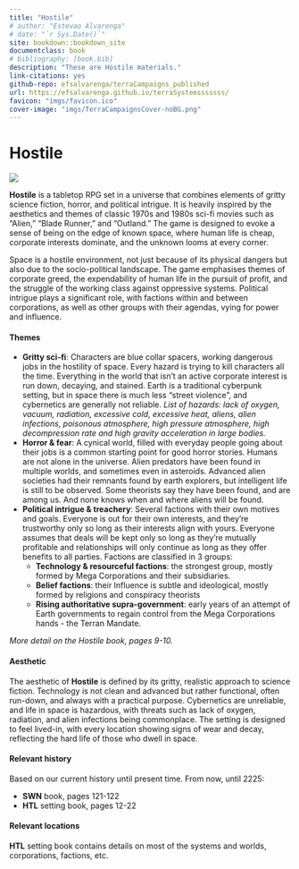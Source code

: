 ```yaml
---
title: "Hostile"
# author: "Estevao Alvarenga"
# date: "`r Sys.Date()`"
site: bookdown::bookdown_site
documentclass: book
# bibliography: [book.bib]
description: "These are Hostile materials."
link-citations: yes
github-repo: efsalvarenga/terraCampaigns_published
url: https://efsalvarenga.github.io/terraSystemsssssss/
favicon: "imgs/favicon.ico"
cover-image: "imgs/TerraCampaignsCover-noBG.png"
---
```


# Hostile {-}

![](imgs/hostile.png)

**Hostile** is a tabletop RPG set in a universe that combines elements of gritty science fiction, horror, and political intrigue. It is heavily inspired by the aesthetics and themes of classic 1970s and 1980s sci-fi movies such as "Alien," "Blade Runner," and "Outland." The game is designed to evoke a sense of being on the edge of known space, where human life is cheap, corporate interests dominate, and the unknown looms at every corner.

Space is a hostile environment, not just because of its physical dangers but also due to the socio-political landscape. The game emphasises themes of corporate greed, the expendability of human life in the pursuit of profit, and the struggle of the working class against oppressive systems. Political intrigue plays a significant role, with factions within and between corporations, as well as other groups with their agendas, vying for power and influence.

#### Themes {-}

- **Gritty sci-fi**: Characters are blue collar spacers, working dangerous jobs in the hostility of space. Every hazard is trying to kill characters all the time. Everything in the world that isn’t an active corporate interest is run down, decaying, and stained. Earth is a traditional cyberpunk setting, but in space there is much less "street violence", and cybernetics are generally not reliable. *List of hazards: lack of oxygen, vacuum, radiation, excessive cold, excessive heat, aliens, alien infections, poisonous atmosphere, high pressure atmosphere, high decompression rate and high gravity acceleration in large bodies.*
- **Horror & fear**: A cynical world, filled with everyday people going about their jobs is a common starting point for good horror stories. Humans are not alone in the universe. Alien predators have been found in multiple worlds, and sometimes even in asteroids. Advanced alien societies had their remnants found by earth explorers, but intelligent life is still to be observed. Some theorists say they have been found, and are among us. And none knows when and where aliens will be found.
- **Political intrigue & treachery**: Several factions with their own motives and goals. Everyone is out for their own interests, and they’re trustworthy only so long as their interests align with yours. Everyone assumes that deals will be kept only so long as they’re mutually profitable and relationships will only continue as long as they offer benefits to all parties. Factions are classified in 3 groups:
	- **Technology & resourceful factions**: the strongest group, mostly formed by Mega Corporations and their subsidiaries.
	- **Belief factions**: their Influence is subtle and ideological, mostly formed by religions and conspiracy theorists
	- **Rising authoritative supra-government**: early years of an attempt of Earth governments to regain control from the Mega Corporations hands - the Terran Mandate.

*More detail on the Hostile book, pages 9-10.*

#### Aesthetic {-}

The aesthetic of **Hostile** is defined by its gritty, realistic approach to science fiction. Technology is not clean and advanced but rather functional, often run-down, and always with a practical purpose. Cybernetics are unreliable, and life in space is hazardous, with threats such as lack of oxygen, radiation, and alien infections being commonplace. The setting is designed to feel lived-in, with every location showing signs of wear and decay, reflecting the hard life of those who dwell in space.

#### Relevant history {-}

Based on our current history until present time. From now, until 2225:

- **SWN** book, pages 121-122
- **HTL** setting book, pages 12-22

#### Relevant locations {-}

**HTL** setting book contains details on most of the systems and worlds, corporations, factions, etc.

